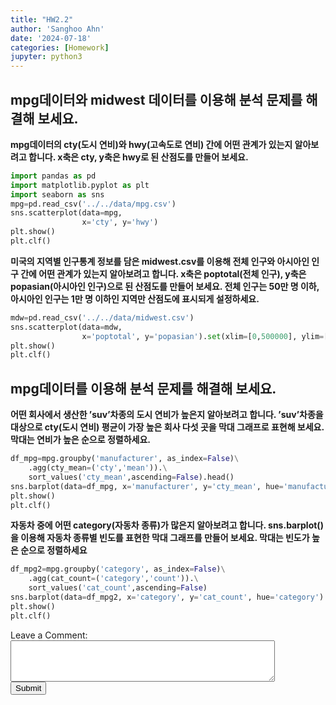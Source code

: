 ```yaml
---
title: "HW2.2"
author: 'Sanghoo Ahn'
date: '2024-07-18'
categories: [Homework]
jupyter: python3
---
```

## mpg데이터와 midwest 데이터를 이용해 분석 문제를 해결해 보세요.

**mpg데이터의 cty(도시 연비)와 hwy(고속도로 연비) 간에 어떤 관계가 있는지 알아보려고 합니다. x축은 cty, y축은 hwy로 된 산점도를 만들어 보세요.**

```python
import pandas as pd
import matplotlib.pyplot as plt
import seaborn as sns
mpg=pd.read_csv('../../data/mpg.csv')
sns.scatterplot(data=mpg,
                x='cty', y='hwy')
plt.show()
plt.clf()
```

**미국의 지역별 인구통계 정보를 담은 midwest.csv를 이용해 전체 인구와 아시아인 인구 간에 어떤 관계가 있는지 알아보려고 합니다. x축은 poptotal(전체 인구), y축은 popasian(아시아인 인구)으로 된 산점도를 만들어 보세요. 전체 인구는 50만 명 이하, 아시아인 인구는 1만 명 이하인 지역만 산점도에 표시되게 설정하세요.**

```python
mdw=pd.read_csv('../../data/midwest.csv')
sns.scatterplot(data=mdw,
                x='poptotal', y='popasian').set(xlim=[0,500000], ylim=[0,10000])
plt.show()
plt.clf()
```

## mpg데이터를 이용해 분석 문제를 해결해 보세요.

**어떤 회사에서 생산한 'suv'차종의 도시 연비가 높은지 알아보려고 합니다. 'suv'차종을 대상으로 cty(도시 연비) 평균이 가장 높은 회사 다섯 곳을 막대 그래프로 표현해 보세요. 막대는 연비가 높은 순으로 정렬하세요.**

```python
df_mpg=mpg.groupby('manufacturer', as_index=False)\
    .agg(cty_mean=('cty','mean')).\
    sort_values('cty_mean',ascending=False).head()
sns.barplot(data=df_mpg, x='manufacturer', y='cty_mean', hue='manufacturer')
plt.show()
plt.clf()
```

**자동차 중에 어떤 category(자동차 종류)가 많은지 알아보려고 합니다. sns.barplot()을 이용해 자동차 종류별 빈도를 표현한 막대 그래프를 만들어 보세요. 막대는 빈도가 높은 순으로 정렬하세요**

```python
df_mpg2=mpg.groupby('category', as_index=False)\
    .agg(cat_count=('category','count')).\
    sort_values('cat_count',ascending=False)
sns.barplot(data=df_mpg2, x='category', y='cat_count', hue='category')
plt.show()
plt.clf()
```

<form id="comment-form">
    <label for="comment">Leave a Comment:</label><br>
    <textarea id="comment" name="comment" rows="4" cols="50"></textarea><br>
    <input type="submit" value="Submit">
</form>

<div id="comments-section">

</div>

<script>
document.getElementById('comment-form').addEventListener('submit', function(e) {
    e.preventDefault();
    var comment = document.getElementById('comment').value;
    // 댓글을 서버에 저장하는 코드 추가
    document.getElementById('comments-section').innerHTML += '<p>' + comment + '</p>';
    document.getElementById('comment').value = ''; // 폼 초기화
});